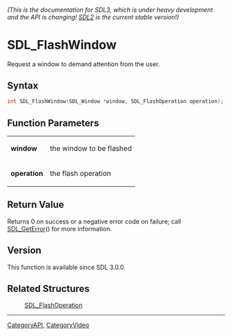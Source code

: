 ====== (This is the documentation for SDL3, which is under heavy development and the API is changing! [https://wiki.libsdl.org/SDL2/ SDL2] is the current stable version!) ======
= SDL_FlashWindow =

Request a window to demand attention from the user.

== Syntax ==

<syntaxhighlight lang='c'>
int SDL_FlashWindow(SDL_Window *window, SDL_FlashOperation operation);
</syntaxhighlight>

== Function Parameters ==

{|
|'''window'''
|the window to be flashed
|-
|'''operation'''
|the flash operation
|}

== Return Value ==

Returns 0 on success or a negative error code on failure; call
[[SDL_GetError]]() for more information.

== Version ==

This function is available since SDL 3.0.0.

== Related Structures ==

:[https://wiki.libsdl.org/SDL_FlashOperation SDL_FlashOperation]

----
[[CategoryAPI]], [[CategoryVideo]]



